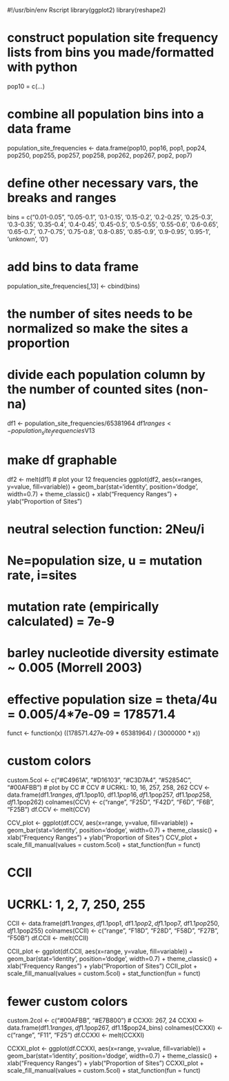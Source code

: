#!/usr/bin/env Rscript
library(ggplot2)
library(reshape2)

# construct population site frequency lists from bins you made/formatted with python
pop10 = c(...)

# combine all population bins into a data frame
population_site_frequencies <- data.frame(pop10, pop16, pop1, pop24, pop250, pop255, pop257, pop258, pop262, pop267, pop2, pop7)

# define other necessary vars, the breaks and ranges
bins = c("0.01-0.05", "0.05-0.1", '0.1-0.15', '0.15-0.2', '0.2-0.25', '0.25-0.3', '0.3-0.35', '0.35-0.4', '0.4-0.45', '0.45-0.5', '0.5-0.55', '0.55-0.6', '0.6-0.65', '0.65-0.7', '0.7-0.75', '0.75-0.8', '0.8-0.85', '0.85-0.9', '0.9-0.95', '0.95-1', 'unknown', '0')

# add bins to data frame
population_site_frequencies[,13] <- cbind(bins)

# the number of sites needs to be normalized so make the sites a proportion
# divide each population column by the number of counted sites (non-na)
df1 <- population_site_frequencies/65381964
df1$ranges <- population_site_frequencies$V13

# make df graphable
df2 <- melt(df1)
# plot your 12 frequencies
ggplot(df2, aes(x=ranges, y=value, fill=variable)) + geom_bar(stat='identity', position='dodge', width=0.7) + theme_classic() + xlab("Frequency Ranges") + ylab("Proportion of Sites")



# neutral selection function: 2Neu/i
# Ne=population size, u = mutation rate, i=sites
# mutation rate (empirically calculated) = 7e-9
# barley nucleotide diversity estimate ~ 0.005 (Morrell 2003)
# effective population size = theta/4u = 0.005/4*7e-09 = 178571.4
funct <- function(x) ((178571.4*2*7e-09 * 65381964) / (3000000 * x))

# custom colors
custom.5col <- c("#C4961A", "#D16103", "#C3D7A4", "#52854C", "#00AFBB")
# plot by CC
# CCV
# UCRKL: 10, 16, 257, 258, 262
CCV <- data.frame(df1.1$ranges, df1.1$pop10, df1.1$pop16, df1.1$pop257, df1.1$pop258, df1.1$pop262)
colnames(CCV) <- c("range", "F25D", "F42D", "F6D", "F6B", "F25B")
df.CCV <- melt(CCV)

CCV_plot <- ggplot(df.CCV, aes(x=range, y=value, fill=variable)) + geom_bar(stat='identity', position='dodge', width=0.7) + theme_classic() + xlab("Frequency Ranges") + ylab("Proportion of Sites")
CCV_plot + scale_fill_manual(values = custom.5col) + stat_function(fun = funct)

# CCII
# UCRKL: 1, 2, 7, 250, 255
CCII <- data.frame(df1.1$ranges, df1.1$pop1, df1.1$pop2, df1.1$pop7, df1.1$pop250, df1.1$pop255)
colnames(CCII) <- c("range", "F18D", "F28D", "F58D", "F27B", "F50B")
df.CCII <- melt(CCII)

CCII_plot <- ggplot(df.CCII, aes(x=range, y=value, fill=variable)) + geom_bar(stat='identity', position='dodge', width=0.7) + theme_classic() + xlab("Frequency Ranges") + ylab("Proportion of Sites")
CCII_plot + scale_fill_manual(values = custom.5col) + stat_function(fun = funct)

# fewer custom colors
custom.2col <- c("#00AFBB", "#E7B800")
# CCXXI: 267, 24
CCXXI <- data.frame(df1.1$ranges, df1.1$pop267, df1.1$pop24_bins)
colnames(CCXXI) <- c("range", "F11", "F25")
df.CCXXI <- melt(CCXXI)

CCXXI_plot <- ggplot(df.CCXXI, aes(x=range, y=value, fill=variable)) + geom_bar(stat='identity', position='dodge', width=0.7) + theme_classic() + xlab("Frequency Ranges") + ylab("Proportion of Sites")
CCXXI_plot + scale_fill_manual(values = custom.5col) + stat_function(fun = funct)
